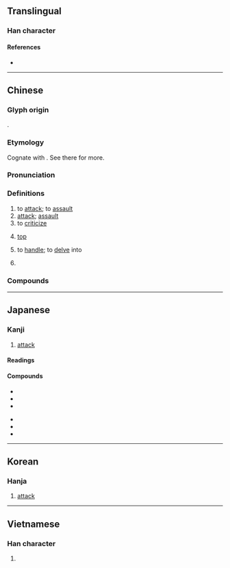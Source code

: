 {{character info}}
==Translingual==
{{stroke order|type=animate}}

===Han character===
{{Han char|rn=66|rad=攴|as=03|sn=7|four=18140|canj=MOK|ids=⿰工攵}}

====References====
* {{Han ref|kx=0468.160|dkj=13120|dj=0817.050|hdz=21449.060|uh=653B|ud=25915|bh=A7F0|bd=42992}}

----

==Chinese==
{{zh-forms}}

===Glyph origin===
{{Han etym}}
{{Han compound|工|攴|alt2=攵|c1=p|c2=s|ls=psc}}.

===Etymology===
Cognate with {{och-l|工}}. See there for more.

===Pronunciation===
{{zh-pron
|m=gōng
|m-s=
|c=gung1
|c-t=
|g=
|h=pfs=kûng;gd=gung1
|j=
|mb=gó̤ng
|md=
|mn=kong
|mn-t=gong1
|w=
|x=
|mc=y
|oc=y
|cat=v,n,pn
}}

===Definitions===
{{zh-hanzi}}

# to [[attack]]; to [[assault]]
# [[attack]]; [[assault]]
# to [[criticize]]
# {{lb|zh|slang}} [[top]] {{gloss|gay slang}}
#: {{zh-ant|受}}
# to [[handle]]; to [[delve]] into
#: {{zh-x|聞 道 有 先.後，術 業 有 專.攻|ref='''Tang Dynasty''', {{w|Han Yu}} {{w|zh:韓愈|韓愈}}, ''Discourse on Teachers'' {{w|zh:師說|師說}}}}
# {{surname|zh}}

===Compounds===
{{zh-der|攻城打援|攻城略地|攻錯|攻圍|攻打|攻讀|攻防|攻關|攻擊|攻殲|攻堅|攻堅戰|攻克|攻破|攻其不備|攻取|攻勢|攻守|攻守同盟|攻無不克|攻陷|攻心|攻研|攻佔|凌厲攻勢|內外夾攻|兼弱攻昧|助攻|佯攻|專攻|以毒攻毒|急火攻心|怒氣攻心|圍攻|以攻為守|強攻|不攻自破|左右夾攻|他山之攻|他山攻錯|十圍五攻|夾攻|反攻|主攻|攻拔|攻下|攻戰|火攻|攻砭|攻炮城|眾口交攻|攻踢|攻擊機|攻勢作戰|攻訐|攻隊|正面攻擊|猛攻|攻心為上|攻習|攻城掠地|攻伐|攻無堅城|攻玉|攻書|攻籃|搶攻|攻城野戰|掠地攻城|略地攻城|攻剽|攻絲|攻苦食淡|特攻隊|攻占|攻山|攻其無備|易守難攻|攻城|攻進|攻苦|攻掠|攻乎異端|螺絲攻|貧病交攻|群起攻之|非攻|鳴鼓而攻|車攻|首尾夾攻|飢渴交攻|車攻馬同|笑臉攻勢|遠交近攻|進攻|群起攻訐|群起而攻}}

{{zh-cat|Intermediate}}

----

==Japanese==

===Kanji===
{{ja-kanji|grade=c|rs=攴03}}

# [[attack]]

====Readings====
{{ja-readings
|goon=く
|kanon=こう
|kun=せ-める, おさ-める
}}

====Compounds====
{{top2}}
* {{ja-r|攻%究|こう%きゅう}}
* {{ja-r|攻%撃|こう%げき}}
* {{ja-r|攻%勢|こう%せい}}
{{mid2}}
* {{ja-r|攻%防|こう%ぼう}}
* {{ja-r|攻%略|こう%りゃく}}
* {{ja-r|専%攻|せん%こう}}

{{bottom}}

----

==Korean==

===Hanja===
{{ko-hanja|hangeul=공|eumhun=|rv=gong|mr=kong|y=kong}}

# [[attack]]

----

==Vietnamese==

===Han character===
{{vi-hantu|công|rs=攴03}}

# {{rfdef|vi|sort=攴03}}